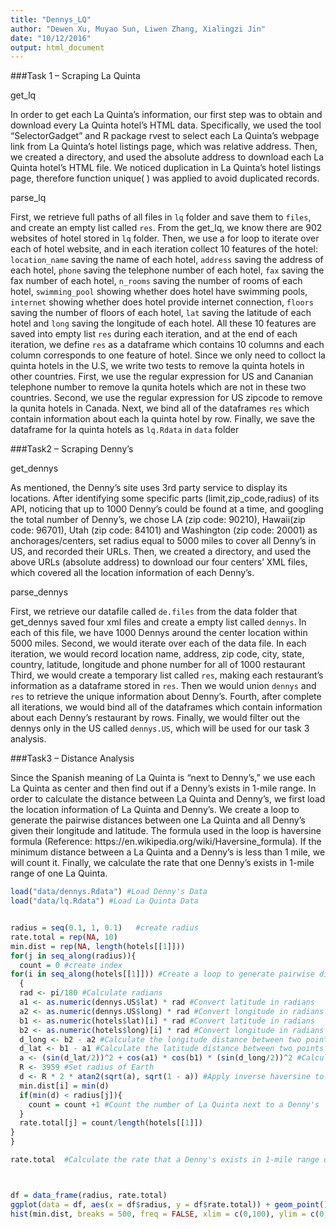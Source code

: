 ```yaml
---
title: "Dennys_LQ"
author: "Dewen Xu, Muyao Sun, Liwen Zhang, Xialingzi Jin"
date: "10/12/2016"
output: html_document
---
```


###Task 1 – Scraping La Quinta

get_lq

In order to get each La Quinta’s information, our first step was to obtain and download every La Quinta hotel’s HTML data. Specifically, we used the tool “SelectorGadget” and R package rvest to select each La Quinta’s webpage link from La Quinta's hotel listings page, which was relative address. Then, we created a directory, and used the absolute address to download each La Quinta hotel’s HTML file. We noticed duplication in La Quinta's hotel listings page, therefore function unique( ) was applied to avoid duplicated records.

parse_lq

First, we retrieve full paths of all files in `lq` folder and save them to `files`, and create an empty list called `res`. From the get_lq, we know there are 902 websites of hotel stored in `lq` folder. Then, we use a for loop to iterate over each of hotel website, and in each iteration collect 10 features of the hotel: `location_name` saving the name of each hotel, `address` saving the address of each hotel, `phone` saving the telephone number of each hotel, `fax` saving the fax number of each hotel, `n_rooms` saving the number of rooms of each hotel, `swimming_pool` showing whether does hotel have swimming pools, `internet` showing whether does hotel provide internet connection, `floors` saving the number of floors of each hotel,  `lat` saving the latitude of each hotel and `long` saving the longitude of each hotel. All these 10 features are saved into empty list `res` during each iteration, and at the end of each iteration, we define `res` as a dataframe which contains 10 columns and each column corresponds to one feature of hotel. Since we only need to colloct la quinta hotels in the U.S, we write two tests to remove la quinta hotels in other countries. First, we use the regular expression for US and Cananian telephone number to remove la qunita hotels which are not in these two countries. Second, we use the regular expression for US zipcode to remove la qunita hotels in Canada. Next, we bind all of the dataframes `res` which contain information about each la quinta hotel by row. Finally, we save the dataframe for la quinta hotels as `lq.Rdata` in `data` folder

###Task2 – Scraping Denny’s

get_dennys

As mentioned, the Denny’s site uses 3rd party service to display its locations. After identifying some specific parts (limit,zip_code,radius) of its API, noticing that up to 1000 Denny’s could be found at a time, and googling the total number of Denny’s, we chose LA (zip code: 90210), Hawaii(zip code: 96701), Utah (zip code: 84101) and Washington (zip code: 20001) as anchorages/centers, set radius equal to 5000 miles to cover all Denny’s in US, and recorded their URLs. Then, we created a directory, and used the above URLs (absolute address) to download our four centers’ XML files, which covered all the location information of each Denny’s.

parse_dennys

First, we retrieve our datafile called `de.files` from the data folder that get_dennys saved four xml files and create a empty list called `dennys`. In each of this file, we have 1000 Dennys around the center location within 5000 miles. Second, we would iterate over each of the data file. In each iteration, we would record location name, address, zip code, city, state, country, latitude, longitude and phone number for all of 1000 restaurant Third, we would create a temporary list called `res`, making each restaurant's information as a dataframe stored in `res`. Then we would union `dennys` and `res` to retrieve the unique information about Denny's. Fourth, after complete all iterations, we would bind all of the dataframes which contain information about each Denny's restaurant by rows. Finally, we would filter out the dennys only in the US called `dennys.US`, which will be used for our task 3 analysis. 


###Task3 – Distance Analysis


Since the Spanish meaning of La Quinta is “next to Denny’s,” we use each La Quinta as center and then find out if a  Denny’s exists in 1-mile range. In order to calculate the distance between La Quinta and Denny’s, we first load the location information of La Quinta and Denny’s. We create a loop to generate the pairwise distances between one La Quinta and all Denny’s given their longitude and latitude. The formula used in the loop is haversine formula (Reference: https://en.wikipedia.org/wiki/Haversine_formula). If the minimum distance between a La Quinta and a Denny’s is less than 1 mile, we will count it. Finally, we calculate the rate that one Denny’s exists in 1-mile range of one La Quinta. 


```r
load("data/dennys.Rdata") #Load Denny's Data
load("data/lq.Rdata") #Load La Quinta Data


radius = seq(0.1, 1, 0.1)   #create radius 
rate.total = rep(NA, 10)
min.dist = rep(NA, length(hotels[[1]]))
for(j in seq_along(radius)){
  count = 0 #create index
for(i in seq_along(hotels[[1]])) #Create a loop to generate pairwise distances
  {
  rad <- pi/180 #Calculate radians
  a1 <- as.numeric(dennys.US$lat) * rad #Convert latitude in radians 
  a2 <- as.numeric(dennys.US$long) * rad #Convert longitude in radians
  b1 <- as.numeric(hotels$lat)[i] * rad #Convert latitude in radians
  b2 <- as.numeric(hotels$long)[i] * rad #Convert longitude in radians
  d_long <- b2 - a2 #Calculate the longitude distance between two points
  d_lat <- b1 - a1 #Calculate the latitude distance between two points
  a <- (sin(d_lat/2))^2 + cos(a1) * cos(b1) * (sin(d_long/2))^2 #Calculate the haversine of the central angle between two points
  R <- 3959 #Set radius of Earth
  d <- R * 2 * atan2(sqrt(a), sqrt(1 - a)) #Apply inverse haversine to calculate the spatial distance
  min.dist[i] = min(d)
  if(min(d) < radius[j]){
    count = count +1 #Count the number of La Quinta next to a Denny's
  }
  rate.total[j] = count/length(hotels[[1]])
}
}

rate.total  #Calculate the rate that a Denny's exists in 1-mile range of a La Quinta



df = data_frame(radius, rate.total)
ggplot(data = df, aes(x = df$radius, y = df$rate.total)) + geom_point() + geom_line()
hist(min.dist, breaks = 500, freq = FALSE, xlim = c(0,100), ylim = c(0, 0.4))
```

